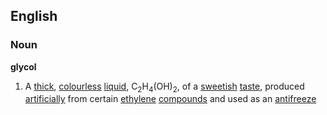 ==English==

===Noun===

'''glycol'''

#A [[thick]], [[colourless]] [[liquid]], C<sub>2</sub>H<sub>4</sub>(OH)<sub>2</sub>, of a [[sweetish]] [[taste]], produced [[artificially]] from certain [[ethylene]] [[compounds]] and used as an [[antifreeze]]
